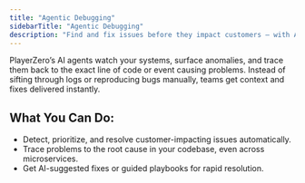 ```yaml
---
title: "Agentic Debugging"
sidebarTitle: "Agentic Debugging"
description: "Find and fix issues before they impact customers — with AI that thinks like your team."
---
```


PlayerZero’s AI agents watch your systems, surface anomalies, and trace them back to the exact line of code or event causing problems. Instead of sifting through logs or reproducing bugs manually, teams get context and fixes delivered instantly.

<CardGroup cols={1}>
  <Card
    title="Talk with PlayerZero about unlocking Agentic Debugging for your team"
    href="https://playerzero.ai/request-demo"
  />
</CardGroup>

## What You Can Do:
- Detect, prioritize, and resolve customer-impacting issues automatically.
- Trace problems to the root cause in your codebase, even across microservices.
- Get AI-suggested fixes or guided playbooks for rapid resolution.
